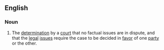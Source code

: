 ==English==
===Noun===
{{en-noun|sg=[[summary]] [[judgment]]}}
# {{law}} The [[determination]] by a [[court]] that no factual issues are in dispute, and that the [[legal]] [[issue]]s require the case to be decided in [[favor]] of one [[party]] or the other.